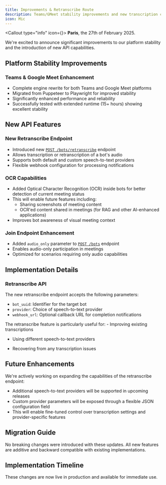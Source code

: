```yaml
---
title: Improvements & Retranscribe Route
description: Teams/GMeet stability improvements and new transcription capabilities
icon: Mic
---
```


<Callout type="info" icon={<Info className="h-5 w-5" />}>
  **Paris**, the 27th of February 2025.
</Callout>

We're excited to announce significant improvements to our platform stability and the introduction of new API capabilities.

## Platform Stability Improvements

### Teams & Google Meet Enhancement

- Complete engine rewrite for both Teams and Google Meet platforms
- Migrated from Puppeteer to Playwright for improved stability
- Significantly enhanced performance and reliability
- Successfully tested with extended runtime (15+ hours) showing excellent stability

## New API Features

### New Retranscribe Endpoint

- Introduced new [`POST /bots/retranscribe`](/docs/api/reference/retranscribe_bot) endpoint
- Allows transcription or retranscription of a bot's audio
- Supports both default and custom speech-to-text providers
- Flexible webhook configuration for processing notifications

### OCR Capabilities

- Added Optical Character Recognition (OCR) inside bots for better detection of current meeting status
- This will enable future features including:
  - Sharing screenshots of meeting content
  - OCR'ed content shared in meetings (for RAG and other AI-enhanced applications)
- Improves bot awareness of visual meeting context

### Join Endpoint Enhancement

- Added `audio_only` parameter to [`POST /bots`](/docs/api/reference/join) endpoint
- Enables audio-only participation in meetings
- Optimized for scenarios requiring only audio capabilities

## Implementation Details

### Retranscribe API

The new retranscribe endpoint accepts the following parameters:

- `bot_uuid`: Identifier for the target bot
- `provider`: Choice of speech-to-text provider
- `webhook_url`: Optional callback URL for completion notifications

<Callout type="info">
  The retranscribe feature is particularly useful for:
  - Improving existing transcriptions
  
  - Using different speech-to-text providers

- Recovering from any transcription issues

</Callout>

## Future Enhancements

We're actively working on expanding the capabilities of the retranscribe endpoint:

- Additional speech-to-text providers will be supported in upcoming releases
- Custom provider parameters will be exposed through a flexible JSON configuration field
- This will enable fine-tuned control over transcription settings and provider-specific features

## Migration Guide

No breaking changes were introduced with these updates. All new features are additive and backward compatible with existing implementations.

## Implementation Timeline

These changes are now live in production and available for immediate use.
